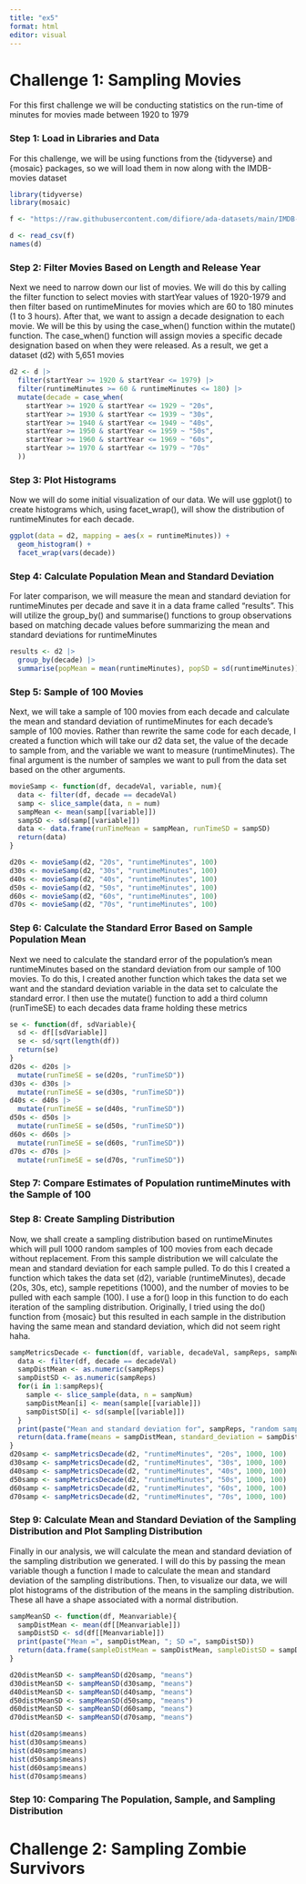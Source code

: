 ```yaml
---
title: "ex5"
format: html
editor: visual
---
```


# Challenge 1: Sampling Movies

For this first challenge we will be conducting statistics on the run-time of minutes for movies made between 1920 to 1979

### Step 1: Load in Libraries and Data

For this challenge, we will be using functions from the {tidyverse} and {mosaic} packages, so we will load them in now along with the IMDB-movies dataset

```r
library(tidyverse)
library(mosaic)

f <- "https://raw.githubusercontent.com/difiore/ada-datasets/main/IMDB-movies.csv"

d <- read_csv(f)
names(d)
```

### Step 2: Filter Movies Based on Length and Release Year

Next we need to narrow down our list of movies. We will do this by calling the filter function to select movies with startYear values of 1920-1979 and then filter based on runtimeMinutes for movies which are 60 to 180 minutes (1 to 3 hours). After that, we want to assign a decade designation to each movie. We will be this by using the case_when() function within the mutate() function. The case_when() function will assign movies a specific decade designation based on when they were released. As a result, we get a dataset (d2) with 5,651 movies

```r
d2 <- d |>
  filter(startYear >= 1920 & startYear <= 1979) |>
  filter(runtimeMinutes >= 60 & runtimeMinutes <= 180) |>
  mutate(decade = case_when(
    startYear >= 1920 & startYear <= 1929 ~ "20s",
    startYear >= 1930 & startYear <= 1939 ~ "30s",
    startYear >= 1940 & startYear <= 1949 ~ "40s",
    startYear >= 1950 & startYear <= 1959 ~ "50s",
    startYear >= 1960 & startYear <= 1969 ~ "60s",
    startYear >= 1970 & startYear <= 1979 ~ "70s"
  ))  
```

### Step 3: Plot Histograms

Now we will do some initial visualization of our data. We will use ggplot() to create histograms which, using facet_wrap(), will show the distribution of runtimeMinutes for each decade.

```r
ggplot(data = d2, mapping = aes(x = runtimeMinutes)) +
  geom_histogram() +
  facet_wrap(vars(decade))
```

### Step 4: Calculate Population Mean and Standard Deviation

For later comparison, we will measure the mean and standard deviation for runtimeMinutes per decade and save it in a data frame called "results". This will utilize the group_by() and summarise() functions to group observations based on matching decade values before summarizing the mean and standard deviations for runtimeMinutes

```r
results <- d2 |>
  group_by(decade) |>
  summarise(popMean = mean(runtimeMinutes), popSD = sd(runtimeMinutes))
```

### Step 5: Sample of 100 Movies

Next, we will take a sample of 100 movies from each decade and calculate the mean and standard deviation of runtimeMinutes for each decade's sample of 100 movies. Rather than rewrite the same code for each decade, I created a function which will take our d2 data set, the value of the decade to sample from, and the variable we want to measure (runtimeMinutes). The final argument is the number of samples we want to pull from the data set based on the other arguments.

```r
movieSamp <- function(df, decadeVal, variable, num){
  data <- filter(df, decade == decadeVal)
  samp <- slice_sample(data, n = num)
  sampMean <- mean(samp[[variable]])
  sampSD <- sd(samp[[variable]])
  data <- data.frame(runTimeMean = sampMean, runTimeSD = sampSD)
  return(data)
}

d20s <- movieSamp(d2, "20s", "runtimeMinutes", 100)
d30s <- movieSamp(d2, "30s", "runtimeMinutes", 100)
d40s <- movieSamp(d2, "40s", "runtimeMinutes", 100)
d50s <- movieSamp(d2, "50s", "runtimeMinutes", 100)
d60s <- movieSamp(d2, "60s", "runtimeMinutes", 100)
d70s <- movieSamp(d2, "70s", "runtimeMinutes", 100)

```

### Step 6: Calculate the Standard Error Based on Sample Population Mean

Next we need to calculate the standard error of the population's mean runtimeMinutes based on the standard deviation from our sample of 100 movies. To do this, I created another function which takes the data set we want and the standard deviation variable in the data set to calculate the standard error. I then use the mutate() function to add a third column (runTimeSE) to each decades data frame holding these metrics

```r
se <- function(df, sdVariable){
  sd <- df[[sdVariable]]
  se <- sd/sqrt(length(df))
  return(se)
}
d20s <- d20s |>
  mutate(runTimeSE = se(d20s, "runTimeSD"))
d30s <- d30s |>
  mutate(runTimeSE = se(d30s, "runTimeSD"))
d40s <- d40s |>
  mutate(runTimeSE = se(d40s, "runTimeSD"))
d50s <- d50s |>
  mutate(runTimeSE = se(d50s, "runTimeSD"))
d60s <- d60s |>
  mutate(runTimeSE = se(d60s, "runTimeSD"))
d70s <- d70s |>
  mutate(runTimeSE = se(d70s, "runTimeSD"))

```

### Step 7: Compare Estimates of Population runtimeMinutes with the Sample of 100

### Step 8: Create Sampling Distribution

Now, we shall create a sampling distribution based on runtimeMinutes which will pull 1000 random samples of 100 movies from each decade without replacement. From this sample distribution we will calculate the mean and standard deviation for each sample pulled. To do this I created a function which takes the data set (d2), variable (runtimeMinutes), decade (20s, 30s, etc), sample repetitions (1000), and the number of movies to be pulled with each sample (100). I use a for() loop in this function to do each iteration of the sampling distribution. Originally, I tried using the do() function from {mosaic} but this resulted in each sample in the distribution having the same mean and standard deviation, which did not seem right haha.

```r
sampMetricsDecade <- function(df, variable, decadeVal, sampReps, sampNum){
  data <- filter(df, decade == decadeVal)
  sampDistMean <- as.numeric(sampReps)
  sampDistSD <- as.numeric(sampReps)
  for(i in 1:sampReps){
    sample <- slice_sample(data, n = sampNum)
    sampDistMean[i] <- mean(sample[[variable]])
    sampDistSD[i] <- sd(sample[[variable]])
  }
  print(paste("Mean and standard deviation for", sampReps, "random samples of", sampNum, "survivors is in dataframe!"))
  return(data.frame(means = sampDistMean, standard_deviation = sampDistSD))
}
d20samp <- sampMetricsDecade(d2, "runtimeMinutes", "20s", 1000, 100)
d30samp <- sampMetricsDecade(d2, "runtimeMinutes", "30s", 1000, 100)
d40samp <- sampMetricsDecade(d2, "runtimeMinutes", "40s", 1000, 100)
d50samp <- sampMetricsDecade(d2, "runtimeMinutes", "50s", 1000, 100)
d60samp <- sampMetricsDecade(d2, "runtimeMinutes", "60s", 1000, 100)
d70samp <- sampMetricsDecade(d2, "runtimeMinutes", "70s", 1000, 100)

```

### Step 9: Calculate Mean and Standard Deviation of the Sampling Distribution and Plot Sampling Distribution

Finally in our analysis, we will calculate the mean and standard deviation of the sampling distribution we generated. I will do this by passing the mean variable though a function I made to calculate the mean and standard deviation of the sampling distributions. Then, to visualize our data, we will plot histograms of the distribution of the means in the sampling distribution. These all have a shape associated with a normal distribution.

```r
sampMeanSD <- function(df, Meanvariable){
  sampDistMean <- mean(df[[Meanvariable]])
  sampDistSD <- sd(df[[Meanvariable]])
  print(paste("Mean =", sampDistMean, "; SD =", sampDistSD))
  return(data.frame(sampleDistMean = sampDistMean, sampleDistSD = sampDistSD))
}

d20distMeanSD <- sampMeanSD(d20samp, "means")
d30distMeanSD <- sampMeanSD(d30samp, "means")
d40distMeanSD <- sampMeanSD(d40samp, "means")
d50distMeanSD <- sampMeanSD(d50samp, "means")
d60distMeanSD <- sampMeanSD(d60samp, "means")
d70distMeanSD <- sampMeanSD(d70samp, "means")

hist(d20samp$means)
hist(d30samp$means)
hist(d40samp$means)
hist(d50samp$means)
hist(d60samp$means)
hist(d70samp$means)

```

### Step 10: Comparing The Population, Sample, and Sampling Distribution

# Challenge 2: Sampling Zombie Survivors
